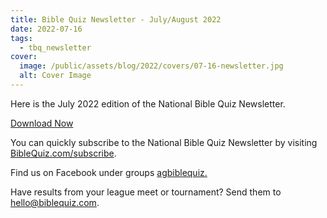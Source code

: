 ```yaml
---
title: Bible Quiz Newsletter - July/August 2022
date: 2022-07-16
tags:
  - tbq_newsletter
cover:
  image: /public/assets/blog/2022/covers/07-16-newsletter.jpg
  alt: Cover Image
---
```


Here is the July 2022 edition of the National Bible Quiz Newsletter.

<a href="/assets/blog/2022/07-newsletter.pdf" class="btn btn-primary">Download Now</a>

You can quickly subscribe to the National Bible Quiz Newsletter by visiting [BibleQuiz.com/subscribe](/subscribe).

Find us on Facebook under groups [agbiblequiz.](https://www.facebook.com/groups/agbiblequiz)

Have results from your league meet or tournament? Send them to [hello@biblequiz.com](mailto:hello@biblequiz.com).
